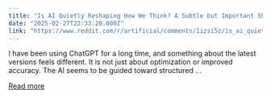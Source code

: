 ```yaml
---
title: "Is AI Quietly Reshaping How We Think? A Subtle but Important Shift in ChatGPT"
date: "2025-02-27T22:33:20.000Z"
link: "https://www.reddit.com/r/artificial/comments/1izsi5z/is_ai_quietly_reshaping_how_we_think_a_subtle_but/"
---
```


I have been using ChatGPT for a long time, and something about the latest versions feels different. It is not just about optimization or improved accuracy. The AI seems to be guided toward structured ...

[Read more](https://www.reddit.com/r/artificial/comments/1izsi5z/is_ai_quietly_reshaping_how_we_think_a_subtle_but/)
